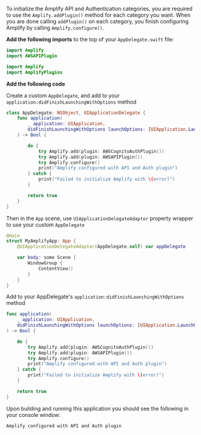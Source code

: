 To initialize the Amplify API and Authentication categories, you are required to use the `Amplify.addPlugin()` method for each category you want.  When you are done calling `addPlugin()` on each category, you finish configuring Amplify by calling `Amplify.configure()`.

**Add the following imports** to the top of your `AppDelegate.swift` file:

<BlockSwitcher>

<Block name="Swift Package Manager">

```swift
import Amplify
import AWSAPIPlugin
```

</Block>

<Block name="CocoaPods">

```swift
import Amplify
import AmplifyPlugins
```

</Block>

</BlockSwitcher>

**Add the following code**

<BlockSwitcher>

<Block name="SwiftUI">

Create a custom `AppDelegate`, and add to your `application:didFinishLaunchingWithOptions` method
```swift
class AppDelegate: NSObject, UIApplicationDelegate {
    func application(
        _ application: UIApplication,
        didFinishLaunchingWithOptions launchOptions: [UIApplication.LaunchOptionsKey: Any]?
    ) -> Bool {

        do {
            try Amplify.add(plugin: AWSCognitoAuthPlugin())
            try Amplify.add(plugin: AWSAPIPlugin())
            try Amplify.configure()
            print("Amplify configured with API and Auth plugin")
        } catch {
            print("Failed to initialize Amplify with \(error)")
        }

        return true
    }
}
```

Then in the `App` scene, use `UIApplicationDelegateAdaptor` property wrapper to use your custom `AppDelegate`
```swift
@main
struct MyAmplifyApp: App {
    @UIApplicationDelegateAdaptor(AppDelegate.self) var appDelegate

    var body: some Scene {
        WindowGroup {
            ContentView()
        }
    }
}
```

</Block>

<Block name="UIKit">

Add to your AppDelegate's `application:didFinishLaunchingWithOptions` method

```swift
func application(
    _ application: UIApplication,
    didFinishLaunchingWithOptions launchOptions: [UIApplication.LaunchOptionsKey: Any]?
) -> Bool {

    do {
        try Amplify.add(plugin: AWSCognitoAuthPlugin())
        try Amplify.add(plugin: AWSAPIPlugin())
        try Amplify.configure()
        print("Amplify configured with API and Auth plugin")
    } catch {
        print("Failed to initialize Amplify with \(error)")
    }

    return true
}
```

</Block>

</BlockSwitcher>

Upon building and running this application you should see the following in your console window:

```console
Amplify configured with API and Auth plugin
```
